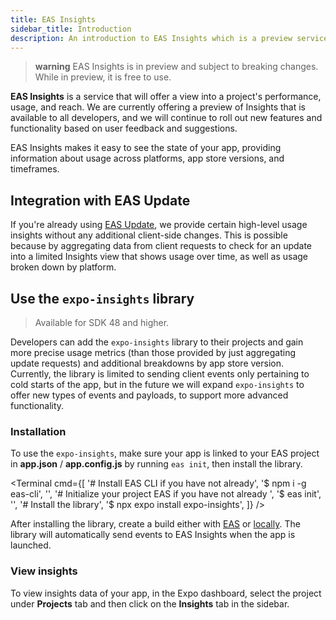 ```yaml
---
title: EAS Insights
sidebar_title: Introduction
description: An introduction to EAS Insights which is a preview service for projects using the expo-insights library.
---
```



> **warning** EAS Insights is in preview and subject to breaking changes. While in preview, it is free to use.

**EAS Insights** is a service that will offer a view into a project's performance, usage, and reach. We are currently offering a preview of Insights that is available to all developers, and we will continue to roll out new features and functionality based on user feedback and suggestions.

EAS Insights makes it easy to see the state of your app, providing information about usage across platforms, app store versions, and timeframes.

## Integration with EAS Update

If you're already using [EAS Update](/eas-update/introduction.mdx), we provide certain high-level usage insights without any additional client-side changes. This is possible because by aggregating data from client requests to check for an update into a limited Insights view that shows usage over time, as well as usage broken down by platform.

## Use the `expo-insights` library

> Available for SDK 48 and higher.

Developers can add the `expo-insights` library to their projects and gain more precise usage metrics (than those provided by just aggregating update requests) and additional breakdowns by app store version. Currently, the library is limited to sending client events only pertaining to cold starts of the app, but in the future we will expand `expo-insights` to offer new types of events and payloads, to support more advanced functionality.

### Installation

To use the `expo-insights`, make sure your app is linked to your EAS project in **app.json** / **app.config.js** by running `eas init`, then install the library.

<Terminal
  cmd={[
    '# Install EAS CLI if you have not already',
    '$ npm i -g eas-cli',
    '',
    '# Initialize your project EAS if you have not already ',
    '$ eas init',
    '',
    '# Install the library',
    '$ npx expo install expo-insights',
  ]}
/>

After installing the library, create a build either with [EAS](/build/setup/) or [locally](/guides/local-app-development/). The library will automatically send events to EAS Insights when the app is launched.

### View insights

To view insights data of your app, in the Expo dashboard, select the project under **Projects** tab and then click on the **Insights** tab in the sidebar.
